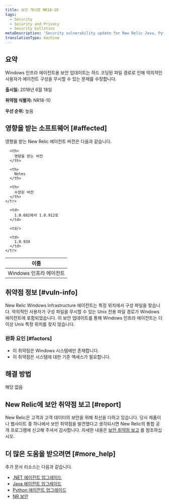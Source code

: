 ```yaml
---
title: 보안 게시판 NR18-10
tags:
  - Security
  - Security and Privacy
  - Security bulletins
metaDescription: 'Security vulnerability update for New Relic Java, Python, and .NET agents.'
translationType: machine
---
```


## 요약

Windows 인프라 에이전트용 보안 업데이트는 하드 코딩된 파일 경로로 인해 악의적인 사용자가 에이전트 구성을 무시할 수 있는 문제를 수정합니다.

**출시일:** 2018년 6월 18일

**취약점 식별자:** NR18-10

**우선 순위:** 높음

## 영향을 받는 소프트웨어 [#affected]

영향을 받는 New Relic 에이전트 버전은 다음과 같습니다.

<table>
  <thead>
    <tr>
      <th>
        이름
      </th>

      <th>
        영향을 받는 버전
      </th>

      <th>
        Notes
      </th>

      <th>
        수정된 버전
      </th>
    </tr>
  </thead>

  <tbody>
    <tr>
      <td>
        Windows 인프라 에이전트
      </td>

      <td>
        1.0.682에서 1.0.912로
      </td>

      <td/>

      <td>
        1.0.934
      </td>
    </tr>
  </tbody>
</table>

## 취약점 정보 [#vuln-info]

New Relic Windows Infrastructure 에이전트는 특정 위치에서 구성 파일을 찾습니다. 악의적인 사용자가 구성 파일을 무시할 수 있는 Unix 전용 파일 경로가 Windows 에이전트에 포함되었습니다. 이 보안 업데이트를 통해 Windows 인프라 에이전트는 더 이상 Unix 특정 위치를 찾지 않습니다.

### 완화 요인 [#factors]

* 이 취약점은 Windows 시스템에만 존재합니다.
* 이 취약점은 시스템에 대한 기존 액세스가 필요합니다.

## 해결 방법

해당 없음

## New Relic에 보안 취약점 보고 [#report]

New Relic은 고객과 고객 데이터의 보안을 위해 최선을 다하고 있습니다. 당사 제품이나 웹사이트 중 하나에서 보안 취약점을 발견했다고 생각되시면 New Relic의 통합 공개 프로그램에 신고해 주셔서 감사합니다. 자세한 내용은 [보안 취약점 보고](/docs/security/new-relic-security/data-privacy/reporting-security-vulnerabilities) 를 참조하십시오.

## 더 많은 도움을 받으려면 [#more_help]

추가 문서 리소스는 다음과 같습니다.

* [.NET 에이전트 업그레이드](/docs/agents/net-agent/installation/update-net-agent)
* [Java 에이전트 업그레이드](/docs/agents/java-agent/installation/upgrade-java-agent)
* [Python 에이전트 업그레이드](/docs/agents/python-agent/installation-configuration/upgrade-python-agent)
* [NR 보안](https://newrelic.com/security "링크가 새 창에서 열립니다.")